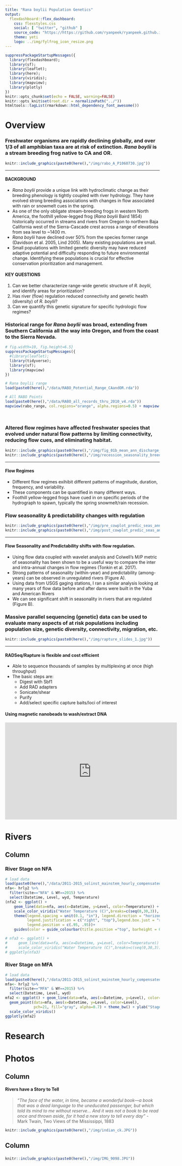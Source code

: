 ```yaml
---
title: "Rana boylii Population Genetics"
output: 
  flexdashboard::flex_dashboard:
    css: flexstyles.css
    social: [ "twitter", "github" ]
    source_code: "https://https://github.com/ryanpeek/ryanpeek.github.io"
    theme: yeti
    logo: ../img/fylfrog_icon_resize.png
---
```


<!-- date: '<small>Updated: `r format(Sys.time(), "%Y-%b")`</small>' -->

```r

suppressPackageStartupMessages({
  library(flexdashboard);
  library(sf);
  library(leaflet);
  library(here);
  library(viridis);
  library(mapview);
  library(plotly)
})
knitr::opts_chunk$set(echo = FALSE, warning=FALSE)
knitr::opts_knit$set(root.dir = normalizePath("../"))
htmltools::tagList(rmarkdown::html_dependency_font_awesome())
```

Overview {.storyboard data-icon="fa-leaf"}
=========================================

### Freshwater organisms are rapidly declining globally, and over 1/3 of all amphibian taxa are at risk of extinction. *Rana boylii* is a stream breeding frog native to CA and OR.  {data-commentary-width=400}

```r
knitr::include_graphics(paste0(here(),"/img/rabo_A_P1060730.jpg"))
```

***

#### **BACKGROUND**

 - *Rana boylii* provide a unique link with hydroclimatic change as their breeding phenology is tightly coupled with river hydrology. They have evolved strong breeding associations with changes in flow associated with rain or snowmelt cues in the spring.
 - As one of the only obligate stream-breeding frogs in western North America, the foothill yellow-legged frog (*Rana boylii* Baird 1854) historically occurred in streams and rivers from Oregon to northern Baja California west of the Sierra-Cascade crest across a range of elevations from sea level to ~1400 m.
 - *Rana boylii* have declined over 50% from the species former range (Davidson et al. 2005, Lind 2005). Many existing populations are small.
 - Small populations with limited genetic diversity may have reduced adaptive potential and difficulty responding to future environmental change. Identifying these populations is crucial for effective conservation prioritization and management.

#### **KEY QUESTIONS**

 1. Can we better characterize range-wide genetic structure of *R. boylii*, and identify areas for prioritization?
 1. Has river (flow) regulation reduced connectivity and genetic health (diversity) of *R. boylii*?
 1. Can we quantify this genetic signature for specific hydrologic flow regimes?
 




### Historical range for *Rana boylii* was broad, extending from Southern California all the way into Oregon, and from the coast to the Sierra Nevada. {data-commentary-width=400}

```r

# fig.width=10, fig.height=6.5}
suppressPackageStartupMessages({
  #library(leaflet);
  library(tidyverse);
  library(sf);
  library(mapview)
})  

# Rana boylii range
load(paste0(here(),"/data/RABO_Potential_Range_CAandOR.rda"))

# All RABO Points
load(paste0(here(),"/data/RABO_all_records_thru_2010_v4.rda"))
mapview(rabo_range, col.regions="orange", alpha.regions=0.5) + mapview(rabo_pts, col.regions="yellow")
  
  
```



### Altered flow regimes have affected freshwater species that evolved under natural flow patterns by limiting connectivity, reducing flow cues, and eliminating habitat.


```r
knitr::include_graphics(paste0(here(),"/img/fig_01b_mean_ann_discharge_combined_noRUB_labs_resized.png"))
knitr::include_graphics(paste0(here(),"/img/recession_seasonality_breeding.png"))
```

***

#### Flow Regimes 

 - Different flow regimes exihibit different patterns of magnitude, duration, frequency, and variability. 
 - These components can be quantified in many different ways. 
 - Foothill yellow-legged frogs have cued in on specific periods of the hydrograph to spawn, typically the spring snowmelt/rain recession.


### Flow seasonality & predictability changes with regulation 

```r
knitr::include_graphics(paste0(here(),"/img/pre_cowplot_predic_seas_annot.png"))
knitr::include_graphics(paste0(here(),"/img/post_cowplot_predic_seas_annot.png"))

```

***

#### Flow Seasonality and Predictability shifts with flow regulation.

 - Using flow data coupled with wavelet analysis and Colwell's M/P metric of seasonality has been shown to be a useful way to compare the inter and intra-annual changes in flow regimes (Tonkin et al. 2017). 
 - Strong patterns of seasonality (within-year) and predictability (among-years) can be observed in unregulated rivers (Figure A). 
 - Using data from USGS gaging stations, I ran a similar analysis looking at many years of flow data before and after dams were built in the Yuba and American Rivers
 - We can see significant shift in seasonality in rivers that are regulated (Figure B).




### Massive parallel sequencing (genetic) data can be used to evaluate many aspects of at risk populations including population size, genetic diversity, connectivity, migration, etc.

```r
knitr::include_graphics(paste0(here(),"/img/rapture_slides_1.jpg"))
```

***

#### RADSeq/Rapture is flexible and cost efficient

 - Able to sequence thousands of samples by multiplexing at once (high throughput)
 - The basic steps are:
    - Digest with Sbf1
    - Add RAD adapters
    - Sonicate/shear
    - Purify
    - Add/select specific capture baits/loci of interest 

#### Using magnetic nanobeads to wash/extract DNA

<iframe width="560" height="315" src="https://www.youtube.com/embed/PfihhGqB7Vc?rel=0" frameborder="0" allow="autoplay; encrypted-media" allowfullscreen></iframe>

Rivers {data-icon="fa-tint"}
=========================================

Column {data-width=800}
-----------------------------------------------------------------------

### River Stage on NFA

```r
# load data
load(paste0(here(),"/data/2011-2015_solinst_mainstem_hourly_compensated.rda"))
nfa<- hrly2 %>% 
  filter(site=="NFA" & WY==2015) %>%
  select(Datetime, Level, wyd, Temperature)
(nfa2 <- ggplot() +
    geom_line(data=nfa, aes(x=Datetime, y=Level, color=Temperature)) + theme_bw() +
    scale_color_viridis("Water Temperature (C)",breaks=c(seq(0,30,3)), limits=c(0,30)) + ylab("Stage (m)") +
    theme(legend.spacing = unit(0.1, "in"), legend.direction = "horizontal",
          legend.justification = c("right", "top"),legend.box.just = "right",
          legend.position = c(.95, .95))+
    guides(color = guide_colourbar(title.position ="top", barheight = 0.75, barwidth = 12)))

# nfa3 <- ggplot() +
#     geom_line(data=nfa, aes(x=Datetime, y=Level, color=Temperature)) + theme_bw() +
#     scale_color_viridis("Water Temperature (C)",breaks=c(seq(0,30,3)), limits=c(0,30)) + ylab("Stage (m)")
# ggplotly(nfa3)

```

### River Stage on MFA

```r
# load data
load(paste0(here(),"/data/2011-2015_solinst_mainstem_hourly_compensated.rda"))
mfa<- hrly2 %>% 
  filter(site=="MFA" & WY==2015) %>%
  select(Datetime, Level, wyd)
mfa2 <- ggplot() + geom_line(data=mfa, aes(x=Datetime, y=Level), color="gray40") +
  geom_point(data=mfa, aes(x=Datetime, y=Level, color=Level),
             pch=21, fill="gray", alpha=0.7) + theme_bw() + ylab("Stage (m)") + 
  scale_color_viridis()
ggplotly(mfa2)

```

Research {.storyboard data-icon="fa-map"}
=========================================


Photos {data-icon="fa-picture-o"}
=========================================

Column {data-width=700}
-----------------------------------------------------------------------

#### **Rivers have a Story to Tell**

> *"The face of the water, in time, became a wonderful book&mdash;a book that was a dead language to the uneducated passenger, but which told its mind to me without reserve… And it was not a book to be read once and thrown aside, for it had a new story to tell every day”* - Mark Twain, Two Views of the Mississippi, 1883

```r
knitr::include_graphics(paste0(here(),"/img/indian_ck.JPG"))
```


Column {data-width=300}
-----------------------------------------------------------------------

###

```r
knitr::include_graphics(paste0(here(),"/img/IMG_9098.JPG"))
```
